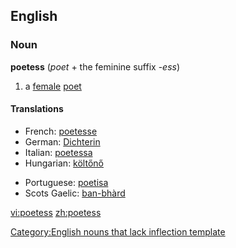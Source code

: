 ==English==
===Noun===
'''poetess''' (''poet'' + the feminine suffix -''ess'')
{{wikipedia}}
#a [[female]] [[poet]]

====Translations====
{{top}}
*French: [[poetesse]] {{f}}
*German: [[Dichterin]] {{f}}
*Italian: [[poetessa]] {{f}}
*Hungarian: [[költőnő]]
{{mid}}
*Portuguese: [[poetisa]] {{f}}
*Scots Gaelic: [[ban-bhàrd]] {{f}}
{{bottom}}

[[Category:English nouns that lack inflection template]]

[[vi:poetess]]
[[zh:poetess]]